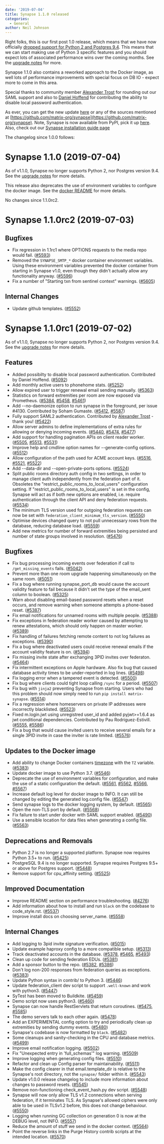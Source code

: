 ```yaml
---
date: '2019-07-04'
title: Synapse 1.1.0 released
categories:
  - General
author: Neil Johnson
---
```


Right folks, this is our first post 1.0 release, which means that we have now
officially [dropped support for Python 2 and Postgres
9.4](https://matrix.org/blog/2019/04/08/synapse-deprecating-postgres-9-4-and-python-2-x).
This means that we can start making use of Python 3 specific features and you
should expect lots of associated performance wins over the coming months. See the [upgrade notes](https://github.com/matrix-org/synapse/blob/master/UPGRADE.rst#upgrading-to-v110) for more.

Synapse 1.1.0 also contains a reworked approach to the Docker image, as well lots
of performance improvements with special focus on DB IO - expect more to come
in this area.

Special thanks to community member [Alexander
Trost](https://github.com/galexrt) for rounding out  our SAML support and also
to [Daniel Hoffend](https://github.com/dhoffend) for contributing the ability
to disable local password authentication.

As ever, you can get the new update [here](https://github.com/matrix-org/synapse/releases/tag/v1.1.0) or any of the sources mentioned at [https://github.com/matrix-org/synapse](https://github.com/matrix-org/synapse). Note, Synapse is now available from PyPI, pick it up [here](https://pypi.org/project/matrix-synapse/). Also, check out our [Synapse installation guide page](https://matrix.org/docs/guides/installing-synapse)

The changelog since 1.0.0 follows:

Synapse 1.1.0 (2019-07-04)
==========================

As of v1.1.0, Synapse no longer supports Python 2, nor Postgres version 9.4.
See the [upgrade notes](https://github.com/matrix-org/synapse/blob/master/UPGRADE.rst#upgrading-to-v110) for more details.

This release also deprecates the use of environment variables to configure the
docker image. See the [docker README](https://github.com/matrix-org/synapse/blob/release-v1.1.0/docker/README.md#legacy-dynamic-configuration-file-support)
for more details.

No changes since 1.1.0rc2.


Synapse 1.1.0rc2 (2019-07-03)
=============================

Bugfixes
--------

- Fix regression in 1.1rc1 where OPTIONS requests to the media repo would fail. ([\#5593](https://github.com/matrix-org/synapse/issues/5593))
- Removed the `SYNAPSE_SMTP_*` docker container environment variables. Using these environment variables prevented the docker container from starting in Synapse v1.0, even though they didn't actually allow any functionality anyway. ([\#5596](https://github.com/matrix-org/synapse/issues/5596))
- Fix a number of "Starting txn from sentinel context" warnings. ([\#5605](https://github.com/matrix-org/synapse/issues/5605))


Internal Changes
----------------

- Update github templates. ([\#5552](https://github.com/matrix-org/synapse/issues/5552))


Synapse 1.1.0rc1 (2019-07-02)
=============================

As of v1.1.0, Synapse no longer supports Python 2, nor Postgres version 9.4.
See the [upgrade notes](UPGRADE.rst#upgrading-to-v110) for more details.

Features
--------

- Added possibilty to disable local password authentication. Contributed by Daniel Hoffend. ([\#5092](https://github.com/matrix-org/synapse/issues/5092))
- Add monthly active users to phonehome stats. ([\#5252](https://github.com/matrix-org/synapse/issues/5252))
- Allow expired user to trigger renewal email sending manually. ([\#5363](https://github.com/matrix-org/synapse/issues/5363))
- Statistics on forward extremities per room are now exposed via Prometheus. ([\#5384](https://github.com/matrix-org/synapse/issues/5384), [\#5458](https://github.com/matrix-org/synapse/issues/5458), [\#5461](https://github.com/matrix-org/synapse/issues/5461))
- Add --no-daemonize option to run synapse in the foreground, per issue #4130. Contributed by Soham Gumaste. ([\#5412](https://github.com/matrix-org/synapse/issues/5412), [\#5587](https://github.com/matrix-org/synapse/issues/5587))
- Fully support SAML2 authentication. Contributed by [Alexander Trost](https://github.com/galexrt) - thank you! ([\#5422](https://github.com/matrix-org/synapse/issues/5422))
- Allow server admins to define implementations of extra rules for allowing or denying incoming events. ([\#5440](https://github.com/matrix-org/synapse/issues/5440), [\#5474](https://github.com/matrix-org/synapse/issues/5474), [\#5477](https://github.com/matrix-org/synapse/issues/5477))
- Add support for handling pagination APIs on client reader worker. ([\#5505](https://github.com/matrix-org/synapse/issues/5505), [\#5513](https://github.com/matrix-org/synapse/issues/5513), [\#5531](https://github.com/matrix-org/synapse/issues/5531))
- Improve help and cmdline option names for --generate-config options. ([\#5512](https://github.com/matrix-org/synapse/issues/5512))
- Allow configuration of the path used for ACME account keys. ([\#5516](https://github.com/matrix-org/synapse/issues/5516), [\#5521](https://github.com/matrix-org/synapse/issues/5521), [\#5522](https://github.com/matrix-org/synapse/issues/5522))
- Add --data-dir and --open-private-ports options. ([\#5524](https://github.com/matrix-org/synapse/issues/5524))
- Split public rooms directory auth config in two settings, in order to manage client auth independently from the federation part of it. Obsoletes the "restrict_public_rooms_to_local_users" configuration setting. If "restrict_public_rooms_to_local_users" is set in the config, Synapse will act as if both new options are enabled, i.e. require authentication through the client API and deny federation requests. ([\#5534](https://github.com/matrix-org/synapse/issues/5534))
- The minimum TLS version used for outgoing federation requests can now be set with `federation_client_minimum_tls_version`. ([\#5550](https://github.com/matrix-org/synapse/issues/5550))
- Optimise devices changed query to not pull unnecessary rows from the database, reducing database load. ([\#5559](https://github.com/matrix-org/synapse/issues/5559))
- Add new metrics for number of forward extremities being persisted and number of state groups involved in resolution. ([\#5476](https://github.com/matrix-org/synapse/issues/5476))

Bugfixes
--------

- Fix bug processing incoming events over federation if call to `/get_missing_events` fails. ([\#5042](https://github.com/matrix-org/synapse/issues/5042))
- Prevent more than one room upgrade happening simultaneously on the same room. ([\#5051](https://github.com/matrix-org/synapse/issues/5051))
- Fix a bug where running synapse_port_db would cause the account validity feature to fail because it didn't set the type of the email_sent column to boolean. ([\#5325](https://github.com/matrix-org/synapse/issues/5325))
- Warn about disabling email-based password resets when a reset occurs, and remove warning when someone attempts a phone-based reset. ([\#5387](https://github.com/matrix-org/synapse/issues/5387))
- Fix email notifications for unnamed rooms with multiple people. ([\#5388](https://github.com/matrix-org/synapse/issues/5388))
- Fix exceptions in federation reader worker caused by attempting to renew attestations, which should only happen on master worker. ([\#5389](https://github.com/matrix-org/synapse/issues/5389))
- Fix handling of failures fetching remote content to not log failures as exceptions. ([\#5390](https://github.com/matrix-org/synapse/issues/5390))
- Fix a bug where deactivated users could receive renewal emails if the account validity feature is on. ([\#5394](https://github.com/matrix-org/synapse/issues/5394))
- Fix missing invite state after exchanging 3PID invites over federaton. ([\#5464](https://github.com/matrix-org/synapse/issues/5464))
- Fix intermittent exceptions on Apple hardware. Also fix bug that caused database activity times to be under-reported in log lines. ([\#5498](https://github.com/matrix-org/synapse/issues/5498))
- Fix logging error when a tampered event is detected. ([\#5500](https://github.com/matrix-org/synapse/issues/5500))
- Fix bug where clients could tight loop calling `/sync` for a period. ([\#5507](https://github.com/matrix-org/synapse/issues/5507))
- Fix bug with `jinja2` preventing Synapse from starting. Users who had this problem should now simply need to run `pip install matrix-synapse`. ([\#5514](https://github.com/matrix-org/synapse/issues/5514))
- Fix a regression where homeservers on private IP addresses were incorrectly blacklisted. ([\#5523](https://github.com/matrix-org/synapse/issues/5523))
- Fixed m.login.jwt using unregistred user_id and added pyjwt>=1.6.4 as jwt conditional dependencies. Contributed by Pau Rodriguez-Estivill. ([\#5555](https://github.com/matrix-org/synapse/issues/5555), [\#5586](https://github.com/matrix-org/synapse/issues/5586))
- Fix a bug that would cause invited users to receive several emails for a single 3PID invite in case the inviter is rate limited. ([\#5576](https://github.com/matrix-org/synapse/issues/5576))


Updates to the Docker image
---------------------------
- Add ability to change Docker containers [timezone](https://en.wikipedia.org/wiki/List_of_tz_database_time_zones) with the `TZ` variable. ([\#5383](https://github.com/matrix-org/synapse/issues/5383))
- Update docker image to use Python 3.7. ([\#5546](https://github.com/matrix-org/synapse/issues/5546))
- Deprecate the use of environment variables for configuration, and make the use of a static configuration the default. ([\#5561](https://github.com/matrix-org/synapse/issues/5561), [\#5562](https://github.com/matrix-org/synapse/issues/5562), [\#5566](https://github.com/matrix-org/synapse/issues/5566), [\#5567](https://github.com/matrix-org/synapse/issues/5567))
- Increase default log level for docker image to INFO. It can still be changed by editing the generated log.config file. ([\#5547](https://github.com/matrix-org/synapse/issues/5547))
- Send synapse logs to the docker logging system, by default. ([\#5565](https://github.com/matrix-org/synapse/issues/5565))
- Open the non-TLS port by default. ([\#5568](https://github.com/matrix-org/synapse/issues/5568))
- Fix failure to start under docker with SAML support enabled. ([\#5490](https://github.com/matrix-org/synapse/issues/5490))
- Use a sensible location for data files when generating a config file. ([\#5563](https://github.com/matrix-org/synapse/issues/5563))


Deprecations and Removals
-------------------------

- Python 2.7 is no longer a supported platform. Synapse now requires Python 3.5+ to run. ([\#5425](https://github.com/matrix-org/synapse/issues/5425))
- PostgreSQL 9.4 is no longer supported. Synapse requires Postgres 9.5+ or above for Postgres support. ([\#5448](https://github.com/matrix-org/synapse/issues/5448))
- Remove support for cpu_affinity setting. ([\#5525](https://github.com/matrix-org/synapse/issues/5525))


Improved Documentation
----------------------
- Improve README section on performance troubleshooting. ([\#4276](https://github.com/matrix-org/synapse/issues/4276))
- Add information about how to install and run `black` on the codebase to code_style.rst. ([\#5537](https://github.com/matrix-org/synapse/issues/5537))
- Improve install docs on choosing server_name. ([\#5558](https://github.com/matrix-org/synapse/issues/5558))


Internal Changes
----------------

- Add logging to 3pid invite signature verification. ([\#5015](https://github.com/matrix-org/synapse/issues/5015))
- Update example haproxy config to a more compatible setup. ([\#5313](https://github.com/matrix-org/synapse/issues/5313))
- Track deactivated accounts in the database. ([\#5378](https://github.com/matrix-org/synapse/issues/5378), [\#5465](https://github.com/matrix-org/synapse/issues/5465), [\#5493](https://github.com/matrix-org/synapse/issues/5493))
- Clean up code for sending federation EDUs. ([\#5381](https://github.com/matrix-org/synapse/issues/5381))
- Add a sponsor button to the repo. ([\#5382](https://github.com/matrix-org/synapse/issues/5382), [\#5386](https://github.com/matrix-org/synapse/issues/5386))
- Don't log non-200 responses from federation queries as exceptions. ([\#5383](https://github.com/matrix-org/synapse/issues/5383))
- Update Python syntax in contrib/ to Python 3. ([\#5446](https://github.com/matrix-org/synapse/issues/5446))
- Update federation_client dev script to support `.well-known` and work with python3. ([\#5447](https://github.com/matrix-org/synapse/issues/5447))
- SyTest has been moved to Buildkite. ([\#5459](https://github.com/matrix-org/synapse/issues/5459))
- Demo script now uses python3. ([\#5460](https://github.com/matrix-org/synapse/issues/5460))
- Synapse can now handle RestServlets that return coroutines. ([\#5475](https://github.com/matrix-org/synapse/issues/5475), [\#5585](https://github.com/matrix-org/synapse/issues/5585))
- The demo servers talk to each other again. ([\#5478](https://github.com/matrix-org/synapse/issues/5478))
- Add an EXPERIMENTAL config option to try and periodically clean up extremities by sending dummy events. ([\#5480](https://github.com/matrix-org/synapse/issues/5480))
- Synapse's codebase is now formatted by `black`. ([\#5482](https://github.com/matrix-org/synapse/issues/5482))
- Some cleanups and sanity-checking in the CPU and database metrics. ([\#5499](https://github.com/matrix-org/synapse/issues/5499))
- Improve email notification logging. ([\#5502](https://github.com/matrix-org/synapse/issues/5502))
- Fix "Unexpected entry in 'full_schemas'" log warning. ([\#5509](https://github.com/matrix-org/synapse/issues/5509))
- Improve logging when generating config files. ([\#5510](https://github.com/matrix-org/synapse/issues/5510))
- Refactor and clean up Config parser for maintainability. ([\#5511](https://github.com/matrix-org/synapse/issues/5511))
- Make the config clearer in that email.template_dir is relative to the Synapse's root directory, not the `synapse/` folder within it. ([\#5543](https://github.com/matrix-org/synapse/issues/5543))
- Update v1.0.0 release changelog to include more information about changes to password resets. ([\#5545](https://github.com/matrix-org/synapse/issues/5545))
- Remove non-functioning check_event_hash.py dev script. ([\#5548](https://github.com/matrix-org/synapse/issues/5548))
- Synapse will now only allow TLS v1.2 connections when serving federation, if it terminates TLS. As Synapse's allowed ciphers were only able to be used in TLSv1.2 before, this does not change behaviour. ([\#5550](https://github.com/matrix-org/synapse/issues/5550))
- Logging when running GC collection on generation 0 is now at the DEBUG level, not INFO. ([\#5557](https://github.com/matrix-org/synapse/issues/5557))
- Reduce the amount of stuff we send in the docker context. ([\#5564](https://github.com/matrix-org/synapse/issues/5564))
- Point the reverse links in the Purge History contrib scripts at the intended location. ([\#5570](https://github.com/matrix-org/synapse/issues/5570))
